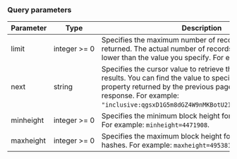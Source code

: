 ### Query parameters

| Parameter | Type | Description
| --------- | ---- | -----------
| limit | integer&nbsp;>=&nbsp;0 | Specifies the maximum number of records that should be returned. The actual number of records returned might be lower than the value you specify. For example: `limit=3`.
| next | string | Specifies the cursor value to retrieve the next page of results. You can find the value to specify in the `next` property returned by the previous page in a successful response. For example: `"inclusive:qgsxD1G5m8dGZ4W9nMKBotU2I10ilURkRIE3_UKHlLM"`.
| minheight	| integer&nbsp;>=&nbsp;0 | Specifies the minimum block height for the returned hashes. For example: `minheight=4471908`.
| maxheight | integer&nbsp;>=&nbsp;0 | Specifies the maximum block height for the returned hashes. For example: `maxheight=4953816`.
